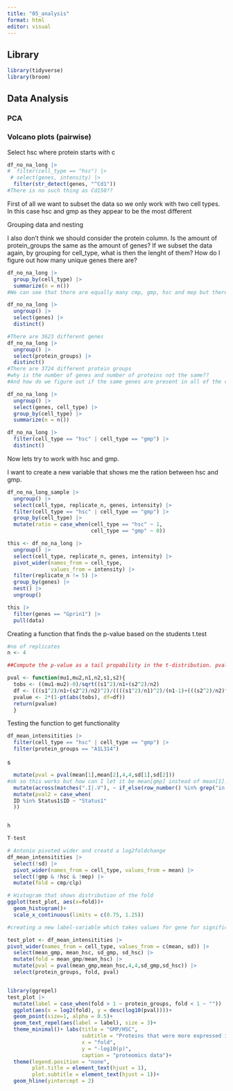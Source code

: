 ```yaml
---
title: "05_analysis"
format: html
editor: visual
---
```


## Library

```r
library(tidyverse)
library(broom)
```

## Data Analysis

### PCA

### Volcano plots (pairwise)

Select hsc where protein starts with c

```r
df_no_na_long |> 
#  filter(cell_type == "hsc") |> 
 # select(genes, intensity) |> 
  filter(str_detect(genes, "^Cd1"))
#There is no such thing as Cd150??
```

First of all we want to subset the data so we only work with two cell types. In this case hsc and gmp as they appear to be the most different

Grouping data and nesting

I also don't think we should consider the protein column. Is the amount of protein_groups the same as the amount of genes? If we subset the data again, by grouping for cell_type, what is then the lenght of them? How do I figure out how many unique genes there are?

```r
df_no_na_long |> 
  group_by(cell_type) |> 
  summarize(n = n())
#We can see that there are equally many cmp, gmp, hsc and mep but there are more clp's which is due to the no of replicates
```

```r
df_no_na_long |> 
  ungroup() |> 
  select(genes) |> 
  distinct()

#There are 3623 different genes
df_no_na_long |> 
  ungroup() |> 
  select(protein_groups) |> 
  distinct()
#There are 3724 different protein groups 
#why is the number of genes and number of proteins not the same??
#And how do we figure out if the same genes are present in all of the cell types?

```

```r
df_no_na_long |> 
  ungroup() |> 
  select(genes, cell_type) |> 
  group_by(cell_type) |> 
  summarize(n = n())
```

```r
df_no_na_long |> 
  filter(cell_type == "hsc" | cell_type == "gmp") |> 
  distinct()
```

Now lets try to work with hsc and gmp.

I want to create a new variable that shows me the ration between hsc and gmp.

```r
df_no_na_long_sample |> 
  ungroup() |> 
  select(cell_type, replicate_n, genes, intensity) |> 
  filter(cell_type == "hsc" | cell_type == "gmp") |> 
  group_by(cell_type) |> 
  mutate(ratio = case_when(cell_type == "hsc" ~ 1,
                           cell_type == "gmp" ~ 0))
```

```r
this <- df_no_na_long |> 
  ungroup() |> 
  select(cell_type, replicate_n, genes, intensity) |> 
  pivot_wider(names_from = cell_type,
              values_from = intensity) |> 
  filter(replicate_n != 5) |> 
  group_by(genes) |> 
  nest() |> 
  ungroup()
```

```r
this |> 
  filter(genes == "Gprin1") |> 
  pull(data)
```

Creating a function that finds the p-value based on the students t.test

```r
#no of replicates
n <- 4

##Compute the p-value as a tail propability in the t-distribution. pvalue=2*P(T>|tobs|). pt is the cdf distribution, so the propability that T is smaller than or equal to tobs is given by

pval <- function(mu1,mu2,n1,n2,s1,s2){
  tobs <- ((mu1-mu2)-0)/sqrt((s1^2)/n1+(s2^2)/n2)
  df <- (((s1^2)/n1+(s2^2)/n2)^2)/((((s1^2)/n1)^2)/(n1-1)+(((s2^2)/n2)^2)/(n2-1))
  pvalue <- 2*(1-pt(abs(tobs), df=df))
  return(pvalue)
  }

```

Testing the function to get functionality

```r
df_mean_intensitities |> 
  filter(cell_type == "hsc" | cell_type == "gmp") |> 
  filter(protein_groups == "A1L314") 
```

s

```r
  mutate(pval = pval(mean[1],mean[2],4,4,sd[1],sd[2]))
#ok so this works but how can I let it be mean[gmp] instead of mean[1]. ie a programatical solution...
  mutate(across(matches(".I|.V"), ~ if_else(row_number() %in% grep("in %", name), ./100, .)))
  mutate(pval2 = case_when(
  ID %in% Status1$ID ~ "Status1"
  ))


h

T-test
```

```r
# Antonio pivoted wider and creatd a log2foldchange
df_mean_intensitities |> 
  select(!sd) |> 
  pivot_wider(names_from = cell_type, values_from = mean) |> 
  select(!gmp & !hsc & !mep) |> 
  mutate(fold = cmp/clp) 

```

```r
# Histogram that shows distribution of the fold
ggplot(test_plot, aes(x=fold))+
  geom_histogram()+
  scale_x_continuous(limits = c(0.75, 1.25))
```

```r
#creating a new label-variable which takes values for gene for significant genes only and otherwise leaves it as "" otherwise there would be waaaay too many (>2000) gene names 

test_plot <- df_mean_intensitities |> 
pivot_wider(names_from = cell_type, values_from = c(mean, sd)) |> 
  select(mean_gmp, mean_hsc, sd_gmp, sd_hsc) |> 
  mutate(fold = mean_gmp/mean_hsc) |> 
  mutate(pval = pval(mean_gmp,mean_hsc,4,4,sd_gmp,sd_hsc)) |> 
  select(protein_groups, fold, pval)


library(ggrepel) 
test_plot |>
  mutate(label = case_when(fold > 1 ~ protein_groups, fold < 1 ~ "")) |>
  ggplot(aes(x = log2(fold), y = desc(log10(pval))))+
  geom_point(size=1, alpha = 0.5)+
  geom_text_repel(aes(label = label), size = 3)+
  theme_minimal()+ labs(title = "GMP/HSC",
                        subtitle = "Proteins that were more expressed in GMP are highlighted",
                        x = "fold",
                        y = "-log10(p)",
                        caption = "proteomics data")+
  theme(legend.position = "none",
        plot.title = element_text(hjust = 1),
        plot.subtitle = element_text(hjust = 1))+
  geom_hline(yintercept = 2)

```
